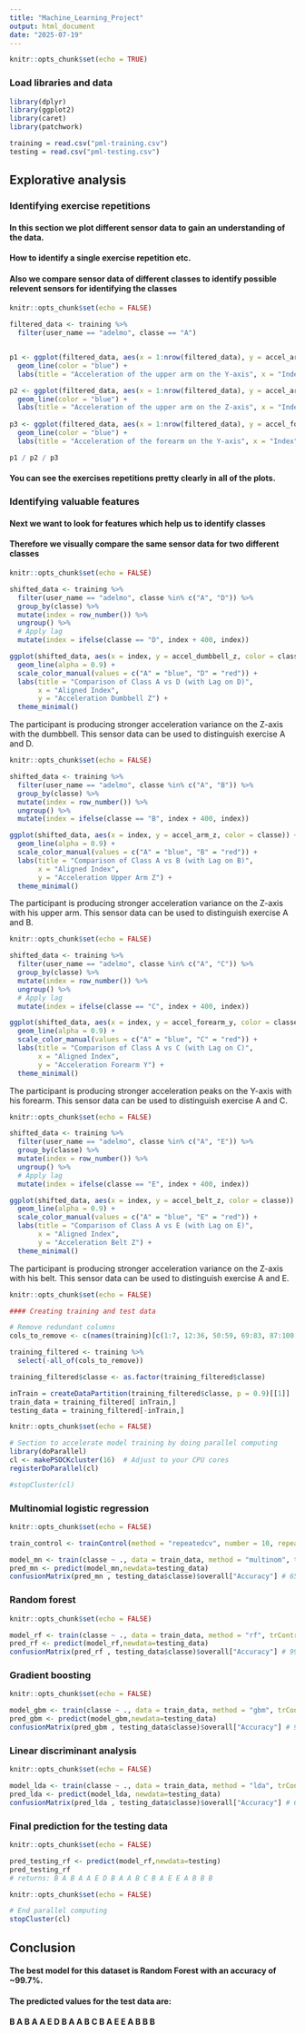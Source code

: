 ```yaml
---
title: "Machine_Learning_Project"
output: html_document
date: "2025-07-19"
---
```


```r
knitr::opts_chunk$set(echo = TRUE)
```

### Load libraries and data
```r
library(dplyr)
library(ggplot2)
library(caret)
library(patchwork)

training = read.csv("pml-training.csv")
testing = read.csv("pml-testing.csv")
```


## Explorative analysis
### Identifying exercise repetitions
#### In this section we plot different sensor data to gain an understanding of the data.
#### How to identify a single exercise repetition etc.
#### Also we compare sensor data of different classes to identify possible relevent sensors for identifying the classes
####
```r
knitr::opts_chunk$set(echo = FALSE)

filtered_data <- training %>%
  filter(user_name == "adelmo", classe == "A")


p1 <- ggplot(filtered_data, aes(x = 1:nrow(filtered_data), y = accel_arm_y)) +
  geom_line(color = "blue") +
  labs(title = "Acceleration of the upper arm on the Y-axis", x = "Index", y = "Acceleration")

p2 <- ggplot(filtered_data, aes(x = 1:nrow(filtered_data), y = accel_arm_z)) +
  geom_line(color = "blue") +
  labs(title = "Acceleration of the upper arm on the Z-axis", x = "Index", y = "Acceleration")
  
p3 <- ggplot(filtered_data, aes(x = 1:nrow(filtered_data), y = accel_forearm_y)) +
  geom_line(color = "blue") +
  labs(title = "Acceleration of the forearm on the Y-axis", x = "Index", y = "Acceleration")

p1 / p2 / p3

```

#### You can see the exercises repetitions pretty clearly in all of the plots.



### Identifying valuable features
#### Next we want to look for features which help us to identify classes
#### Therefore we visually compare the same sensor data for two different classes
```r
knitr::opts_chunk$set(echo = FALSE)

shifted_data <- training %>%
  filter(user_name == "adelmo", classe %in% c("A", "D")) %>%
  group_by(classe) %>%
  mutate(index = row_number()) %>%
  ungroup() %>%
  # Apply lag
  mutate(index = ifelse(classe == "D", index + 400, index))

ggplot(shifted_data, aes(x = index, y = accel_dumbbell_z, color = classe)) +
  geom_line(alpha = 0.9) +
  scale_color_manual(values = c("A" = "blue", "D" = "red")) +
  labs(title = "Comparison of Class A vs D (with Lag on D)",
       x = "Aligned Index",
       y = "Acceleration Dumbbell Z") +
  theme_minimal()

```

The participant is producing stronger acceleration variance on the Z-axis with the dumbbell.
This sensor data can be used to distinguish exercise A and D. 


```r
knitr::opts_chunk$set(echo = FALSE)

shifted_data <- training %>%
  filter(user_name == "adelmo", classe %in% c("A", "B")) %>%
  group_by(classe) %>%
  mutate(index = row_number()) %>%
  ungroup() %>%
  mutate(index = ifelse(classe == "B", index + 400, index))

ggplot(shifted_data, aes(x = index, y = accel_arm_z, color = classe)) +
  geom_line(alpha = 0.9) +
  scale_color_manual(values = c("A" = "blue", "B" = "red")) +
  labs(title = "Comparison of Class A vs B (with Lag on B)",
       x = "Aligned Index",
       y = "Acceleration Upper Arm Z") +
  theme_minimal()

```

The participant is producing stronger acceleration variance on the Z-axis with his upper arm.
This sensor data can be used to distinguish exercise A and B. 

```r
knitr::opts_chunk$set(echo = FALSE)

shifted_data <- training %>%
  filter(user_name == "adelmo", classe %in% c("A", "C")) %>%
  group_by(classe) %>%
  mutate(index = row_number()) %>%
  ungroup() %>%
  # Apply lag
  mutate(index = ifelse(classe == "C", index + 400, index))

ggplot(shifted_data, aes(x = index, y = accel_forearm_y, color = classe)) +
  geom_line(alpha = 0.9) +
  scale_color_manual(values = c("A" = "blue", "C" = "red")) +
  labs(title = "Comparison of Class A vs C (with Lag on C)",
       x = "Aligned Index",
       y = "Acceleration Forearm Y") +
  theme_minimal()

```

The participant is producing stronger acceleration peaks on the Y-axis with his forearm.
This sensor data can be used to distinguish exercise A and C. 

```r
knitr::opts_chunk$set(echo = FALSE)

shifted_data <- training %>%
  filter(user_name == "adelmo", classe %in% c("A", "E")) %>%
  group_by(classe) %>%
  mutate(index = row_number()) %>%
  ungroup() %>%
  # Apply lag
  mutate(index = ifelse(classe == "E", index + 400, index))

ggplot(shifted_data, aes(x = index, y = accel_belt_z, color = classe)) +
  geom_line(alpha = 0.9) +
  scale_color_manual(values = c("A" = "blue", "E" = "red")) +
  labs(title = "Comparison of Class A vs E (with Lag on E)",
       x = "Aligned Index",
       y = "Acceleration Belt Z") +
  theme_minimal()

```

The participant is producing stronger acceleration variance on the Z-axis with his belt.
This sensor data can be used to distinguish exercise A and E.

```r
knitr::opts_chunk$set(echo = FALSE)

#### Creating training and test data

# Remove redundant columns
cols_to_remove <- c(names(training)[c(1:7, 12:36, 50:59, 69:83, 87:100, 101:112, 125:139, 141:150)])

training_filtered <- training %>%
  select(-all_of(cols_to_remove))

training_filtered$classe <- as.factor(training_filtered$classe)

inTrain = createDataPartition(training_filtered$classe, p = 0.9)[[1]]
train_data = training_filtered[ inTrain,]
testing_data = training_filtered[-inTrain,]
```

```r
knitr::opts_chunk$set(echo = FALSE)

# Section to accelerate model training by doing parallel computing
library(doParallel)
cl <- makePSOCKcluster(16)  # Adjust to your CPU cores
registerDoParallel(cl)

#stopCluster(cl)
```
### Multinomial logistic regression
```r
knitr::opts_chunk$set(echo = FALSE)

train_control <- trainControl(method = "repeatedcv", number = 10, repeats = 3)

model_mn <- train(classe ~ ., data = train_data, method = "multinom", trControl = train_control)
pred_mn <- predict(model_mn,newdata=testing_data)
confusionMatrix(pred_mn , testing_data$classe)$overall["Accuracy"] # 65.5% Accuracy
```
### Random forest
```r
knitr::opts_chunk$set(echo = FALSE)

model_rf <- train(classe ~ ., data = train_data, method = "rf", trControl = train_control)
pred_rf <- predict(model_rf,newdata=testing_data)
confusionMatrix(pred_rf , testing_data$classe)$overall["Accuracy"] # 99.4% Accuracy
```
### Gradient boosting
```r
knitr::opts_chunk$set(echo = FALSE)

model_gbm <- train(classe ~ ., data = train_data, method = "gbm", trControl = train_control)
pred_gbm <- predict(model_gbm,newdata=testing_data)
confusionMatrix(pred_gbm , testing_data$classe)$overall["Accuracy"] # 96,3% Accuracy
```
### Linear discriminant analysis
```r
knitr::opts_chunk$set(echo = FALSE)

model_lda <- train(classe ~ ., data = train_data, method = "lda", trControl = train_control)
pred_lda <- predict(model_lda, newdata=testing_data)
confusionMatrix(pred_lda , testing_data$classe)$overall["Accuracy"] # 68,3% Accuracy
```
### Final prediction for the testing data
```r
knitr::opts_chunk$set(echo = FALSE)

pred_testing_rf <- predict(model_rf,newdata=testing)
pred_testing_rf
# returns: B A B A A E D B A A B C B A E E A B B B
```

```r
knitr::opts_chunk$set(echo = FALSE)

# End parallel computing
stopCluster(cl)
```

## Conclusion
#### The best model for this dataset is Random Forest with an accuracy of ~99.7%.
#### The predicted values for the test data are:
#### B A B A A E D B A A B C B A E E A B B B
